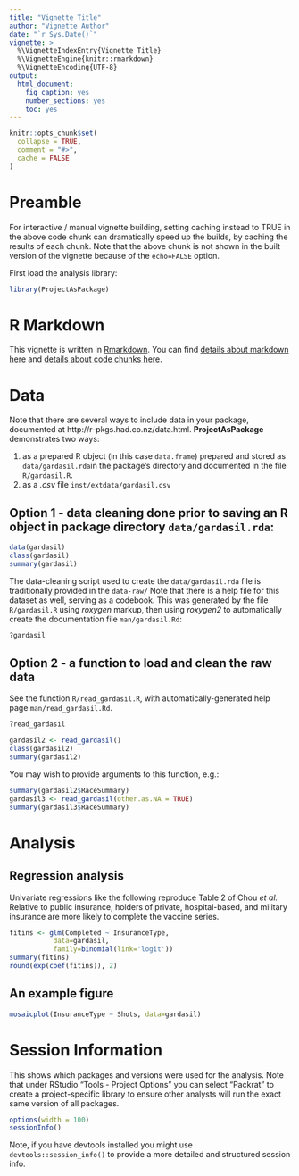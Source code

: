 ```yaml
---
title: "Vignette Title"
author: "Vignette Author"
date: "`r Sys.Date()`"
vignette: >
  %\VignetteIndexEntry{Vignette Title}
  %\VignetteEngine{knitr::rmarkdown}
  %\VignetteEncoding{UTF-8}
output: 
  html_document: 
    fig_caption: yes
    number_sections: yes
    toc: yes
---
```



```r
knitr::opts_chunk$set(
  collapse = TRUE,
  comment = "#>",
  cache = FALSE
)
```

# Preamble

For interactive / manual vignette building, setting caching instead to TRUE 
in the above code chunk can dramatically speed up the builds, by caching the results of each chunk. Note that the above chunk is not shown in the built version of the vignette because of the `echo=FALSE` option.

First load the analysis library:
```r
library(ProjectAsPackage)
```

# R Markdown

This vignette is
written in [Rmarkdown](http://rmarkdown.rstudio.com). You can find [details
about markdown here](http://rmarkdown.rstudio.com/authoring_basics.html) and
[details about code chunks
here](http://rmarkdown.rstudio.com/authoring_rcodechunks.html).

# Data

Note that there are several ways to include data in your package, documented at 
http://r-pkgs.had.co.nz/data.html. 
**ProjectAsPackage** demonstrates two ways:

1. as a prepared R object (in this case `data.frame`) prepared and stored as `data/gardasil.rda`in the package's directory and documented in the file `R/gardasil.R`.
2. as a *.csv* file `inst/extdata/gardasil.csv`

## Option 1 - data cleaning done prior to saving an R object in package directory `data/gardasil.rda`:

```r
data(gardasil)
class(gardasil)
summary(gardasil)
```

The data-cleaning script used to create the `data/gardasil.rda` file is traditionally provided in the `data-raw/` Note that there is a help file for this dataset as well, serving as a codebook. This was generated by the file `R/gardasil.R` using *roxygen* markup, then using *roxygen2* to automatically create the documentation file `man/gardasil.Rd`:

```r
?gardasil
```

## Option 2 - a function to load and clean the raw data

See the function `R/read_gardasil.R`, with automatically-generated help page `man/read_gardasil.Rd`.

```r
?read_gardasil
```

```r
gardasil2 <- read_gardasil()
class(gardasil2)
summary(gardasil2)
```

You may wish to provide arguments to this function, e.g.:
```r
summary(gardasil2$RaceSummary)
gardasil3 <- read_gardasil(other.as.NA = TRUE)
summary(gardasil3$RaceSummary)
```

# Analysis

## Regression analysis

Univariate regressions like the following reproduce Table 2 of Chou *et al.* Relative to public insurance, holders of private, hospital-based, and military insurance are more likely to complete the vaccine series.

```r
fitins <- glm(Completed ~ InsuranceType,
           data=gardasil,
           family=binomial(link='logit'))
summary(fitins)
round(exp(coef(fitins)), 2)
```


## An example figure

```r
mosaicplot(InsuranceType ~ Shots, data=gardasil)
```


# Session Information

This shows which packages and versions were used for the analysis. Note that under
RStudio "Tools - Project Options" you can select "Packrat" to create a project-specific
library to ensure other analysts will run the exact same version of all packages.

```r
options(width = 100)
sessionInfo()
```

Note, if you have devtools installed you might use `devtools::session_info()` to provide a more detailed and structured session info.

